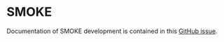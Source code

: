 # SMOKE {.unnumbered}

Documentation of SMOKE development is contained in this [GitHub issue](https://github.com/wsular/airpact6/issues/9).
